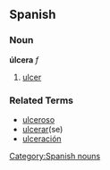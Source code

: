 == Spanish ==
=== Noun ===
'''úlcera''' ''f''
# [[ulcer]]

=== Related Terms ===
*[[ulceroso]]
*[[ulcerar]](se)
*[[ulceración]]

[[Category:Spanish nouns]]